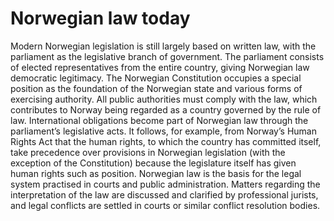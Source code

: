 # Norwegian law today

Modern Norwegian legislation is still largely based on written law, with the parliament as the legislative branch of government. The parliament consists of elected representatives from the entire country, giving Norwegian law democratic legitimacy. The Norwegian Constitution occupies a special position as the foundation of the Norwegian state and various forms of exercising authority. All public authorities must comply with the law, which contributes to Norway being regarded as a country governed by the rule of law. International obligations become part of Norwegian law through the parliament’s legislative acts. It follows, for example, from Norway’s Human Rights Act that the human rights, to which the country has committed itself, take precedence over provisions in Norwegian legislation (with the exception of the Constitution) because the legislature itself has given human rights such as position. Norwegian law is the basis for the legal system practised in courts and public administration. Matters regarding the interpretation of the law are discussed and clarified by professional jurists, and legal conflicts are settled in courts or similar conflict resolution bodies.
